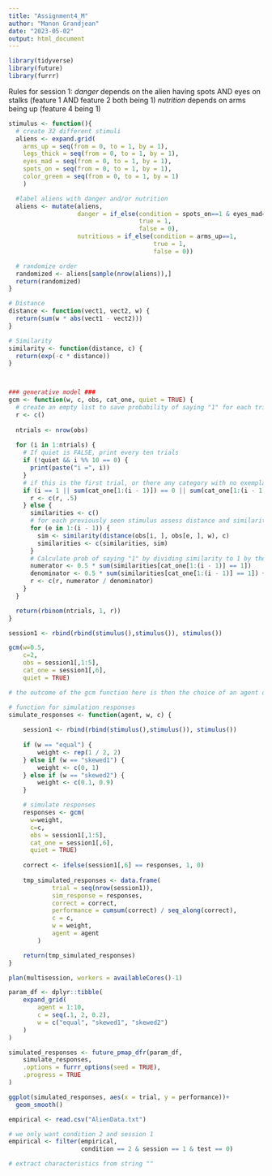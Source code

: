 ```yaml
---
title: "Assignment4_M"
author: "Manon Grandjean"
date: "2023-05-02"
output: html_document
---
```


```r
library(tidyverse)
library(future)
library(furrr)
```

Rules for session 1:
*danger* depends on the alien having spots AND eyes on stalks (feature 1 AND feature 2 both being 1) 
*nutrition* depends on arms being up (feature 4 being 1)

```r
stimulus <- function(){
  # create 32 different stimuli
  aliens <- expand.grid(
    arms_up = seq(from = 0, to = 1, by = 1),
    legs_thick = seq(from = 0, to = 1, by = 1),
    eyes_mad = seq(from = 0, to = 1, by = 1),
    spots_on = seq(from = 0, to = 1, by = 1),
    color_green = seq(from = 0, to = 1, by = 1)
    )

  #label aliens with danger and/or nutrition
  aliens <- mutate(aliens,
                   danger = if_else(condition = spots_on==1 & eyes_mad==1,
                                    true = 1,
                                    false = 0),
                   nutritious = if_else(condition = arms_up==1,
                                        true = 1,
                                        false = 0))

  # randomize order
  randomized <- aliens[sample(nrow(aliens)),]
  return(randomized)
}
```


```r
# Distance 
distance <- function(vect1, vect2, w) {
  return(sum(w * abs(vect1 - vect2)))
}

# Similarity
similarity <- function(distance, c) {
  return(exp(-c * distance))
}



### generative model ###
gcm <- function(w, c, obs, cat_one, quiet = TRUE) {
  # create an empty list to save probability of saying "1" for each trial
  r <- c()
  
  ntrials <- nrow(obs)
  
  for (i in 1:ntrials) {
    # If quiet is FALSE, print every ten trials
    if (!quiet && i %% 10 == 0) {
      print(paste("i =", i))
    }
    # if this is the first trial, or there any category with no exemplars seen yet, set the choice to random
    if (i == 1 || sum(cat_one[1:(i - 1)]) == 0 || sum(cat_one[1:(i - 1)]) == (i - 1)) {
      r <- c(r, .5)
    } else {
      similarities <- c()
      # for each previously seen stimulus assess distance and similarity
      for (e in 1:(i - 1)) {
        sim <- similarity(distance(obs[i, ], obs[e, ], w), c)
        similarities <- c(similarities, sim)
      }
      # Calculate prob of saying "1" by dividing similarity to 1 by the sum of similarity to 1 and to 2
      numerator <- 0.5 * sum(similarities[cat_one[1:(i - 1)] == 1])
      denominator <- 0.5 * sum(similarities[cat_one[1:(i - 1)] == 1]) + 0.5 * sum(similarities[cat_one[1:(i - 1)] == 0])
      r <- c(r, numerator / denominator)
    }
  }

  return(rbinom(ntrials, 1, r))
}
```

```r
session1 <- rbind(rbind(stimulus(),stimulus()), stimulus())

gcm(w=0.5,
    c=2,
    obs = session1[,1:5],
    cat_one = session1[,6],
    quiet = TRUE)

# the outcome of the gcm function here is then the choice of an agent of whether something is dangerous :-)
```

```r
# function for simulation responses
simulate_responses <- function(agent, w, c) {
    
    session1 <- rbind(rbind(stimulus(),stimulus()), stimulus())
    
    if (w == "equal") {
        weight <- rep(1 / 2, 2)
    } else if (w == "skewed1") {
        weight <- c(0, 1)
    } else if (w == "skewed2") {
        weight <- c(0.1, 0.9)
    }

    # simulate responses
    responses <- gcm(
      w=weight,
      c=c,
      obs = session1[,1:5],
      cat_one = session1[,6],
      quiet = TRUE)
    
    correct <- ifelse(session1[,6] == responses, 1, 0)
    
    tmp_simulated_responses <- data.frame(
            trial = seq(nrow(session1)),
            sim_response = responses,
            correct = correct,
            performance = cumsum(correct) / seq_along(correct),
            c = c,
            w = weight,
            agent = agent
        )

    return(tmp_simulated_responses)
}

plan(multisession, workers = availableCores()-1)

param_df <- dplyr::tibble(
    expand_grid(
        agent = 1:10,
        c = seq(.1, 2, 0.2),
        w = c("equal", "skewed1", "skewed2")
    )
)

simulated_responses <- future_pmap_dfr(param_df,
    simulate_responses,
    .options = furrr_options(seed = TRUE),
    .progress = TRUE
)
```

```r
ggplot(simulated_responses, aes(x = trial, y = performance))+
  geom_smooth()
```



```r
empirical <- read.csv("AlienData.txt")

# we only want condition 2 and session 1
empirical <- filter(empirical,
                    condition == 2 & session == 1 & test == 0)

# extract characteristics from string ""
```

